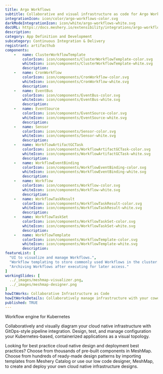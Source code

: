 ```yaml
---
title: Argo Workflows
subtitle: Collaborative and visual infrastructure as code for Argo Workflows
integrationIcon: icon/color/argo-workflows-color.svg
darkModeIntegrationIcon: icon/white/argo-workflows-white.svg
docURL: https://docs.meshery.io/extensibility/integrations/argo-workflows
description: 
category: App Definition and Development
subcategory: Continuous Integration & Delivery
registrant: artifacthub
components: 
	-	name: ClusterWorkflowTemplate
		colorIcon: icon/components/ClusterWorkflowTemplate-color.svg
		whiteIcon: icon/components/ClusterWorkflowTemplate-white.svg
		description: 
	-	name: CronWorkflow
		colorIcon: icon/components/CronWorkflow-color.svg
		whiteIcon: icon/components/CronWorkflow-white.svg
		description: 
	-	name: EventBus
		colorIcon: icon/components/EventBus-color.svg
		whiteIcon: icon/components/EventBus-white.svg
		description: 
	-	name: EventSource
		colorIcon: icon/components/EventSource-color.svg
		whiteIcon: icon/components/EventSource-white.svg
		description: 
	-	name: Sensor
		colorIcon: icon/components/Sensor-color.svg
		whiteIcon: icon/components/Sensor-white.svg
		description: 
	-	name: WorkflowArtifactGCTask
		colorIcon: icon/components/WorkflowArtifactGCTask-color.svg
		whiteIcon: icon/components/WorkflowArtifactGCTask-white.svg
		description: 
	-	name: WorkflowEventBinding
		colorIcon: icon/components/WorkflowEventBinding-color.svg
		whiteIcon: icon/components/WorkflowEventBinding-white.svg
		description: 
	-	name: Workflow
		colorIcon: icon/components/Workflow-color.svg
		whiteIcon: icon/components/Workflow-white.svg
		description: 
	-	name: WorkflowTaskResult
		colorIcon: icon/components/WorkflowTaskResult-color.svg
		whiteIcon: icon/components/WorkflowTaskResult-white.svg
		description: 
	-	name: WorkflowTaskSet
		colorIcon: icon/components/WorkflowTaskSet-color.svg
		whiteIcon: icon/components/WorkflowTaskSet-white.svg
		description: 
	-	name: WorkflowTemplate
		colorIcon: icon/components/WorkflowTemplate-color.svg
		whiteIcon: icon/components/WorkflowTemplate-white.svg
		description: 
featureList: [
  "UI to visualize and manage Workflows.",
  "Workflow templating to store commonly used Workflows in the cluster.",
  "Archiving Workflows after executing for later access."
]
workingSlides: [
  ../_images/meshmap-visualizer.png,
  ../_images/meshmap-designer.png
]
howItWorks: Collaborative Infrastructure as Code
howItWorksDetails: Collaboratively manage infrastructure with your coworkers synchronously sharing the same designs.
published: TRUE
---
```

<p>
Workflow engine for Kubernetes
</p>
<p>
    Collaboratively and visually diagram your cloud native infrastructure with GitOps-style pipeline integration. Design, test, and manage configuration your Kubernetes-based, containerized applications as a visual topology.
</p>
<p>
    Looking for best practice cloud native design and deployment best practices? Choose from thousands of pre-built components in MeshMap. Choose from hundreds of ready-made design patterns by importing templates from Meshery Catalog or use our low code designer, MeshMap, to create and deploy your own cloud native infrastructure designs.
</p>
